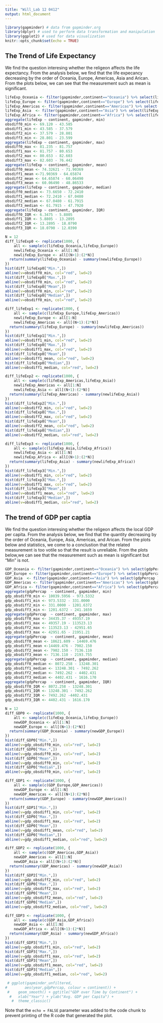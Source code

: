 ---
title: "Will_Lab 12 0412"
output: html_document
---

```{r setup, include=FALSE}
library(gapminder) # data from gapminder.org
library(dplyr) # used to perform data transformation and manipulation
library(ggplot2) # used for data visualization
knitr::opts_chunk$set(echo = TRUE)
```

## The Trend of Life Expectancy
We find the question interesing whether the religeon affects the life expectancy. From the analysis below, we find that the life expecancy decreasing by the order of Oceania, Europe, Americas, Asia and Arican. From the plots below, we can see that the measurement such as mean is significant.
```{r, echo = TRUE}
lifeExp_Oceania <- filter(gapminder,continent=="Oceania") %>% select(lifeExp) %>% unlist
lifeExp_Europe <- filter(gapminder,continent=="Europe") %>% select(lifeExp) %>% unlist
lifeExp_Americas <- filter(gapminder,continent=="Americas") %>% select(lifeExp) %>% unlist
lifeExp_Asia  <- filter(gapminder,continent=="Asia") %>% select(lifeExp) %>% unlist
lifeExp_Africa <- filter(gapminder,continent=="Africa") %>% select(lifeExp) %>% unlist
aggregate(lifeExp ~ continent, gapminder, min)
obsdiff0_min <- 69.120 - 43.585
obsdiff1_min <- 43.585 - 37.579
obsdiff2_min <- 37.579 - 28.801
obsdiff3_min <- 28.801 - 23.599
aggregate(lifeExp ~ continent, gapminder, max)
obsdiff0_max <- 81.235 - 81.757
obsdiff1_max <- 81.757 - 80.653
obsdiff2_max <- 80.653 - 82.603
obsdiff3_max <- 82.603 - 76.442
aggregate(lifeExp ~ continent, gapminder, mean)
obsdiff0_mean <- 74.32621 - 71.90369
obsdiff1_mean <-71.90369 - 64.65874
obsdiff2_mean <- 64.65874 - 60.06490
obsdiff3_mean <- 60.06490 - 48.86533
aggregate(lifeExp ~ continent, gapminder, median)
obsdiff0_median <- 73.6650 - 72.2410
obsdiff1_median <- 72.2410 - 67.0480
obsdiff2_median <- 67.0480 - 61.7915
obsdiff3_median <- 61.7915 - 47.7920
aggregate(lifeExp ~ continent, gapminder, IQR)
obsdiff0_IQR <- 6.3475 - 5.8805
obsdiff1_IQR <- 5.8805 - 13.2895
obsdiff2_IQR <- 13.2895 - 18.0790
obsdiff3_IQR <- 18.0790 - 12.0390

N = 12
diff_lifeExp0 <- replicate(1000, {
    all <- sample(c(lifeExp_Oceania,lifeExp_Europe))
    newlifeExp_Oceania <- all[1:N]
    newlifeExp_Europe <- all[(N+1):(2*N)]
  return(summary(lifeExp_Oceania) - summary(newlifeExp_Europe))
})
hist(diff_lifeExp0["Min.",])
abline(v=obsdiff0_min, col="red", lwd=2)
hist(diff_lifeExp0["Max.",])
abline(v=obsdiff0_min, col="red", lwd=2)
hist(diff_lifeExp0["Mean",])
abline(v=obsdiff0_min, col="red", lwd=2)
hist(diff_lifeExp0["Median",])
abline(v=obsdiff0_min, col="red", lwd=2)

diff_lifeExp1 <- replicate(1000, {
    all <- sample(c(lifeExp_Europe,lifeExp_Americas))
    newlifeExp_Europe <- all[1:N]
    newlifeExp_Americas <- all[(N+1):(2*N)]
  return(summary(lifeExp_Europe) - summary(newlifeExp_Americas))
})
hist(diff_lifeExp1["Min.",])
abline(v=obsdiff1_min, col="red", lwd=2)
hist(diff_lifeExp0["Max.",])
abline(v=obsdiff1_max, col="red", lwd=2)
hist(diff_lifeExp0["Mean",])
abline(v=obsdiff1_mean, col="red", lwd=2)
hist(diff_lifeExp0["Median",])
abline(v=obsdiff1_median, col="red", lwd=2)

diff_lifeExp2 <- replicate(1000, {
    all <- sample(c(lifeExp_Americas,lifeExp_Asia))
    newlifeExp_Americas <- all[1:N]
    newlifeExp_Asia <- all[(N+1):(2*N)]
  return(summary(lifeExp_Americas) - summary(newlifeExp_Asia))
})
hist(diff_lifeExp2["Min.",])
abline(v=obsdiff2_min, col="red", lwd=2)
hist(diff_lifeExp0["Max.",])
abline(v=obsdiff2_max, col="red", lwd=2)
hist(diff_lifeExp0["Mean",])
abline(v=obsdiff2_mean, col="red", lwd=2)
hist(diff_lifeExp0["Median",])
abline(v=obsdiff2_median, col="red", lwd=2)

diff_lifeExp3 <- replicate(1000, {
    all <- sample(c(lifeExp_Asia,lifeExp_Africa))
    newlifeExp_Asia <- all[1:N]
    newlifeExp_Africa <- all[(N+1):(2*N)]
  return(summary(lifeExp_Asia) - summary(newlifeExp_Africa))
})
hist(diff_lifeExp3["Min.",])
abline(v=obsdiff1_min, col="red", lwd=2)
hist(diff_lifeExp3["Max.",])
abline(v=obsdiff1_max, col="red", lwd=2)
hist(diff_lifeExp3["Mean",])
abline(v=obsdiff1_mean, col="red", lwd=2)
hist(diff_lifeExp3["Median",])
abline(v=obsdiff1_median, col="red", lwd=2)

```


## The trend of GDP per captia
We find the question interesing whether the religeon affects the local GDP per capita. From the analysis below, we find that the quantity decreasing by the order of Oceania, Europe, Asia, Americas, and Arican. From the plots below and statistics, we come to a conclustion that the related measurement is too votile so that the result is unreliable. From the plots below,we can see that the measurement such as mean is significant but "Min" is not.

```{r, echo = TRUE}
GDP_Oceania <- filter(gapminder,continent=="Oceania") %>% select(gdpPercap ) %>% unlist
GDP_Europe <- filter(gapminder,continent=="Europe") %>% select(gdpPercap ) %>% unlist
GDP_Asia  <- filter(gapminder,continent=="Asia") %>% select(gdpPercap ) %>% unlist
GDP_Americas <- filter(gapminder,continent=="Americas") %>% select(gdpPercap ) %>% unlist
GDP_Africa <- filter(gapminder,continent=="Africa") %>% select(gdpPercap ) %>% unlist
aggregate(gdpPercap  ~ continent, gapminder, min)
gdp_obsdiff0_min <- 10039.5956 - 973.5332
gdp_obsdiff1_min <- 973.5332 - 331.0000
gdp_obsdiff2_min <- 331.0000 - 1201.6372
gdp_obsdiff3_min <- 1201.6372 - 241.1659
aggregate(gdpPercap  ~ continent, gapminder, max)
gdp_obsdiff0_max <- 34435.37 - 49357.19
gdp_obsdiff1_max <- 49357.19 - 113523.13
gdp_obsdiff2_max <- 113523.13 - 42951.65
gdp_obsdiff3_max <- 42951.65 - 21951.21
aggregate(gdpPercap  ~ continent, gapminder, mean)
gdp_obsdiff0_mean <- 18621.609 - 14469.476
gdp_obsdiff1_mean <-14469.476 - 7902.150
gdp_obsdiff2_mean <- 7902.150 - 7136.110
gdp_obsdiff3_mean <- 7136.110 - 2193.755
aggregate(gdpPercap  ~ continent, gapminder, median)
gdp_obsdiff0_median <- 8072.258 - 13248.301
gdp_obsdiff1_median <- 13248.301 - 7492.262
gdp_obsdiff2_median <- 7492.262 - 4402.431
gdp_obsdiff3_median <- 4402.431 - 1616.170
aggregate(gdpPercap  ~ continent, gapminder, IQR)
gdp_obsdiff0_IQR <- 8072.258 - 13248.301
gdp_obsdiff1_IQR <- 13248.301 - 7492.262
gdp_obsdiff2_IQR <- 7492.262 -4402.431
gdp_obsdiff3_IQR <- 4402.431 - 1616.170

N = 12
diff_GDP0 <- replicate(1000, {
    all <- sample(c(lifeExp_Oceania,lifeExp_Europe))
    newGDP_Oceania <- all[1:N]
    newGDP_Europe <- all[(N+1):(2*N)]
  return(summary(GDP_Oceania) - summary(newGDP_Europe))
})
hist(diff_GDP0["Min.",])
abline(v=gdp_obsdiff0_min, col="red", lwd=2)
hist(diff_GDP0["Max.",])
abline(v=gdp_obsdiff0_min, col="red", lwd=2)
hist(diff_GDP0["Mean",])
abline(v=gdp_obsdiff0_min, col="red", lwd=2)
hist(diff_GDP0["Median",])
abline(v=gdp_obsdiff0_min, col="red", lwd=2)

diff_GDP1 <- replicate(1000, {
    all <- sample(c(GDP_Europe,GDP_Americas))
    newGDP_Europe <- all[1:N]
    newGDP_Americas <- all[(N+1):(2*N)]
  return(summary(GDP_Europe) - summary(newGDP_Americas))
})
hist(diff_GDP1["Min.",])
abline(v=gdp_obsdiff1_min, col="red", lwd=2)
hist(diff_GDP0["Max.",])
abline(v=gdp_obsdiff1_max, col="red", lwd=2)
hist(diff_GDP0["Mean",])
abline(v=gdp_obsdiff1_mean, col="red", lwd=2)
hist(diff_GDP0["Median",])
abline(v=gdp_obsdiff1_median, col="red", lwd=2)

diff_GDP2 <- replicate(1000, {
    all <- sample(c(GDP_Americas,GDP_Asia))
    newGDP_Americas <- all[1:N]
    newGDP_Asia <- all[(N+1):(2*N)]
  return(summary(GDP_Americas) - summary(newGDP_Asia))
})
hist(diff_GDP2["Min.",])
abline(v=gdp_obsdiff2_min, col="red", lwd=2)
hist(diff_GDP0["Max.",])
abline(v=gdp_obsdiff2_max, col="red", lwd=2)
hist(diff_GDP0["Mean",])
abline(v=gdp_obsdiff2_mean, col="red", lwd=2)
hist(diff_GDP0["Median",])
abline(v=gdp_obsdiff2_median, col="red", lwd=2)

diff_GDP3 <- replicate(1000, {
    all <- sample(c(GDP_Asia,GDP_Africa))
    newGDP_Asia <- all[1:N]
    newGDP_Africa <- all[(N+1):(2*N)]
  return(summary(GDP_Asia) - summary(newGDP_Africa))
})
hist(diff_GDP3["Min.",])
abline(v=gdp_obsdiff1_min, col="red", lwd=2)
hist(diff_GDP3["Max.",])
abline(v=gdp_obsdiff1_max, col="red", lwd=2)
hist(diff_GDP3["Mean",])
abline(v=gdp_obsdiff1_mean, col="red", lwd=2)
hist(diff_GDP3["Median",])
abline(v=gdp_obsdiff1_median, col="red", lwd=2)

```





```{r pressure, echo=FALSE}
 # ggplot(gapminder_unfiltered, 
#        aes(year,gdpPercap, colour = continent)) + 
 #    geom_smooth() + ggtitle("GDP over Time by Continent") +
  #   xlab("Year") + ylab("Avg. GDP per Capita") +
   #  theme_classic()
```

Note that the `echo = FALSE` parameter was added to the code chunk to prevent printing of the R code that generated the plot.
